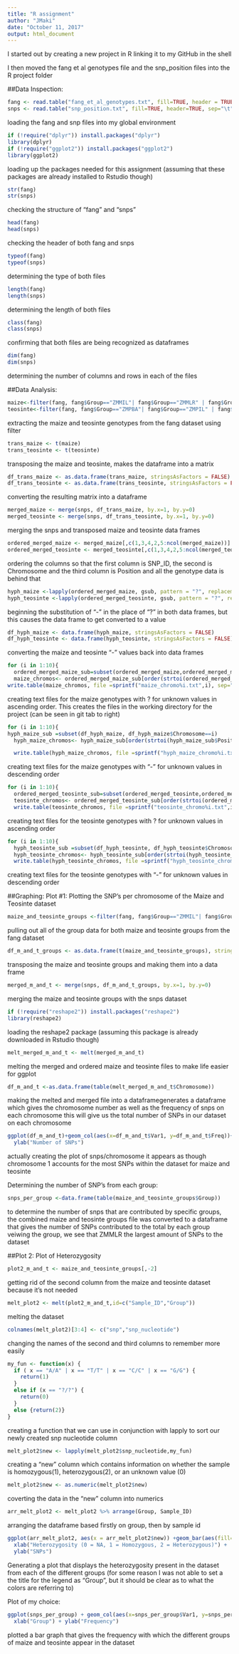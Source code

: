 ```yaml
---
title: "R assignment"
author: "JMaki"
date: "October 11, 2017"
output: html_document
---
```

I started out by creating a new project in R linking it to my GitHub in the shell

I then moved the fang et al genotypes file and the snp_position files into the R project folder 

##Data Inspection:
```r
fang <- read.table("fang_et_al_genotypes.txt", fill=TRUE, header = TRUE, sep="\t", stringsAsFactors = FALSE)
snps <- read.table("snp_position.txt", fill=TRUE, header=TRUE, sep="\t", stringsAsFactors = FALSE)

```
loading the fang and snp files into my global environment
```r
if (!require("dplyr")) install.packages("dplyr") 
library(dplyr)
if (!require("ggplot2")) install.packages("ggplot2") 
library(ggplot2)


```
loading up the packages needed for this assignment (assuming that these packages are already installed to Rstudio though)
```r
str(fang)
str(snps)

```
checking the structure of "fang" and "snps"
```r
head(fang)
head(snps)

```
checking the header of both fang and snps
```r
typeof(fang)
typeof(snps)

```
determining the type of both files
```r
length(fang)
length(snps)

```
determining the length of both files
```r
class(fang)
class(snps)

```
confirming that both files are being recognized as dataframes
```r
dim(fang)
dim(snps)

```
determining the number of columns and rows in each of the files

##Data Analysis:
```r
maize<-filter(fang, fang$Group=="ZMMIL"| fang$Group=="ZMMLR" | fang$Group=="ZMMMR")
teosinte<-filter(fang, fang$Group=="ZMPBA"| fang$Group=="ZMPIL" | fang$Group=="ZMPJA")

```
extracting the maize and teosinte genotypes from the fang dataset using filter
```r
trans_maize <- t(maize)
trans_teosinte <- t(teosinte)

```
transposing the maize and teosinte, makes the dataframe into a matrix
```r
df_trans_maize <- as.data.frame(trans_maize, stringsAsFactors = FALSE)
df_trans_teosinte <- as.data.frame(trans_teosinte, stringsAsFactors = FALSE)

```
converting the resulting matrix into a dataframe
```r
merged_maize <- merge(snps, df_trans_maize, by.x=1, by.y=0)
merged_teosinte <- merge(snps, df_trans_teosinte, by.x=1, by.y=0)

```
merging the snps and transposed maize and teosinte data frames
```r
ordered_merged_maize <- merged_maize[,c(1,3,4,2,5:ncol(merged_maize))]
ordered_merged_teosinte <- merged_teosinte[,c(1,3,4,2,5:ncol(merged_teosinte))]

```
ordering the columns so that the first column is SNP_ID, the second is Chromosome and the third column is Position and all the genotype data is behind that
```r
hyph_maize <-lapply(ordered_merged_maize, gsub, pattern = "?", replacement = "-", fixed = TRUE)
hyph_teosinte <-lapply(ordered_merged_teosinte, gsub, pattern = "?", replacement = "-", fixed = TRUE)

```
beginning the substitution of "-" in the place of "?" in both data frames, but this causes the data frame to get converted to a value
```r
df_hyph_maize <- data.frame(hyph_maize, stringsAsFactors = FALSE)
df_hyph_teosinte <- data.frame(hyph_teosinte, stringsAsFactors = FALSE)

```
converting the maize and teosinte "-" values back into data frames
```r
for (i in 1:10){
  ordered_merged_maize_sub=subset(ordered_merged_maize,ordered_merged_maize$Chromosome==i)
  maize_chromos<- ordered_merged_maize_sub[order(strtoi(ordered_merged_maize_sub$Position)),]
write.table(maize_chromos, file =sprintf("maize_chromo%i.txt",i), sep=" ", quote=FALSE, row.names=FALSE, col.names=FALSE)}

```
creating text files for the maize genotypes with ? for unknown values in ascending order. This creates the files in the working directory for the project (can be seen in git tab to right)
```r
for (i in 1:10){
hyph_maize_sub =subset(df_hyph_maize, df_hyph_maize$Chromosome==i)
  hyph_maize_chromos<- hyph_maize_sub[order(strtoi(hyph_maize_sub$Position), decreasing = TRUE),]

  write.table(hyph_maize_chromos, file =sprintf("hyph_maize_chromo%i.txt",i), sep=" ", quote=FALSE, row.names=FALSE, col.names=FALSE)}

```
creating text files for the maize genotypes with "-" for unknown values in descending order
```r
for (i in 1:10){
  ordered_merged_teosinte_sub=subset(ordered_merged_teosinte,ordered_merged_teosinte$Chromosome==i)
  teosinte_chromos<- ordered_merged_teosinte_sub[order(strtoi(ordered_merged_teosinte_sub$Position)),]
  write.table(teosinte_chromos, file =sprintf("teosinte_chromo%i.txt",i), sep=" ", quote=FALSE, row.names=FALSE, col.names=FALSE)}

```
creating text files for the teosinte genotypes with ? for unknown values in ascending order
```r
for (i in 1:10){
  hyph_teosinte_sub =subset(df_hyph_teosinte, df_hyph_teosinte$Chromosome==i)
  hyph_teosinte_chromos<- hyph_teosinte_sub[order(strtoi(hyph_teosinte_sub$Position), decreasing = TRUE),]
  write.table(hyph_teosinte_chromos, file =sprintf("hyph_teosinte_chromo%i.txt",i), sep=" ", quote=FALSE, row.names=FALSE, col.names=FALSE)}

```
creating text files for the teosinte genotypes with "-" for unknown values in descending order

##Graphing:
Plot #1: 
Plotting the SNP's per chromosome of the Maize and Teosinte dataset
```r
maize_and_teosinte_groups <-filter(fang, fang$Group=="ZMMIL"| fang$Group=="ZMMLR" | fang$Group=="ZMMMR" | fang$Group=="ZMPBA"| fang$Group=="ZMPIL" | fang$Group=="ZMPJA")
```
pulling out all of the group data for both maize and teosinte groups from the fang dataset
```r
df_m_and_t_groups <- as.data.frame(t(maize_and_teosinte_groups), stringsAsFactors = FALSE)
```
transposing the maize and teosinte groups and making them into a data frame
```r
merged_m_and_t <- merge(snps, df_m_and_t_groups, by.x=1, by.y=0)
```
merging the maize and teosinte groups with the snps dataset
```r
if (!require("reshape2")) install.packages("reshape2") 
library(reshape2)
```
loading the reshape2 package (assuming this package is already downloaded in Rstudio though)
```r
melt_merged_m_and_t <- melt(merged_m_and_t)
```
melting the merged and ordered maize and teosinte files to make life easier for ggplot
```r
df_m_and_t <-as.data.frame(table(melt_merged_m_and_t$Chromosome))
```
making the melted and merged file into a dataframegenerates a dataframe which gives the chromosome number as well as the frequency of snps on each chromosome
this will give us the total number of SNPs in our dataset on each chromosome

```r
ggplot(df_m_and_t)+geom_col(aes(x=df_m_and_t$Var1, y=df_m_and_t$Freq))+ xlab("Chromosome") +
  ylab("Number of SNPs")

```
actually creating the plot of snps/chromosome it appears as though chromosome 1 accounts for the most SNPs within the dataset for maize and teosinte

Determining the number of SNP's from each group:
```r
snps_per_group <-data.frame(table(maize_and_teosinte_groups$Group))
```
to determine the number of snps that are contributed by specific groups, the combined maize and teosinte groups file was converted to a dataframe that gives the number of SNPs contributed to the total by each group veiwing the group, we see that ZMMLR the largest amount of SNPs to the dataset


##Plot 2:
Plot of Heterozygosity
```r
plot2_m_and_t <- maize_and_teosinte_groups[,-2]
```
getting rid of the second column from the maize and teosinte dataset because it's not needed
```r
melt_plot2 <- melt(plot2_m_and_t,id=c("Sample_ID","Group"))
```
melting the dataset
```r
colnames(melt_plot2)[3:4] <- c("snp","snp_nucleotide") 
```
changing the names of the second and third columns to remember more easily
```r
my_fun <- function(x) {
  if ( x == "A/A" | x == "T/T" | x == "C/C" | x == "G/G") {
    return(1)
  }
  else if (x == "?/?") {
    return(0)
  }
  else {return(2)}
}

```
creating a function that we can use in conjunction with lapply to sort our newly created snp nucleotide column
```r
melt_plot2$new <- lapply(melt_plot2$snp_nucleotide,my_fun)
```
creating a "new" column which contains information on whether the sample is homozygous(1), heterozygous(2), or an unknown value (0)
```r
melt_plot2$new <- as.numeric(melt_plot2$new)

```
coverting the data in the "new" column into numerics
```r
arr_melt_plot2 <- melt_plot2 %>% arrange(Group, Sample_ID)
```
arranging the dataframe based firstly on group, then by sample id
```r
ggplot(arr_melt_plot2, aes(x = arr_melt_plot2$new)) +geom_bar(aes(fill=arr_melt_plot2$Group)) + 
  xlab("Heterozygosity (0 = NA, 1 = Homozygous, 2 = Heterozygous)") + 
  ylab("SNPs") 
```
Generating a plot that displays the heterozygosity present in the dataset from each of the different groups (for some reason I was not able to set a the title for the legend as "Group", but it should be clear as to what the colors are referring to)

Plot of my choice:
```r
ggplot(snps_per_group) + geom_col(aes(x=snps_per_group$Var1, y=snps_per_group$Freq)) +
  xlab("Group") + ylab("Frequency") 

```
plotted a bar graph that gives the frequency with which the different groups of maize and teosinte appear in the dataset








